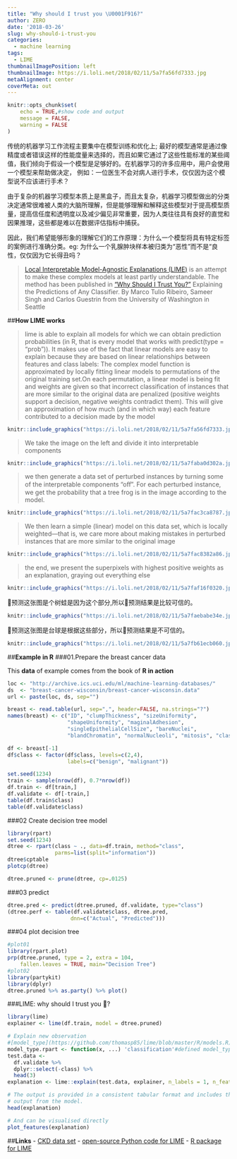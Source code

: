 ```yaml
---
title: "Why should I trust you \U0001F916?"
author: ZERO
date: '2018-03-26'
slug: why-should-i-trust-you
categories:
  - machine learning
tags:
  - LIME
thumbnailImagePosition: left
thumbnailImage: https://i.loli.net/2018/02/11/5a7fa56fd7333.jpg
metaAlignment: center
coverMeta: out
---
```

```r
knitr::opts_chunk$set(
	echo = TRUE,#show code and output
	message = FALSE,
	warning = FALSE
)
```
传统的机器学习工作流程主要集中在模型训练和优化上; 最好的模型通常是通过像精度或者错误这样的性能度量来选择的，而且如果它通过了这些性能标准的某些阈值，我们倾向于假设一个模型是足够好的。在机器学习的许多应用中，用户会使用一个模型来帮助做决定， 例如：一位医生不会对病人进行手术，仅仅因为这个模型说不应该进行手术？ 

由于复杂的机器学习模型本质上是黑盒子，而且太复杂，机器学习模型做出的分类决定通常很难被人类的大脑所理解，但是能够理解和解释这些模型对于提高模型质量，提高信任度和透明度以及减少偏见非常重要，因为人类往往具有良好的直觉和因果推理，这些都是难以在数据评估指标中捕获。  

因此，我们希望能够形象的理解它们的工作原理：为什么一个模型将具有特定标签的案例进行准确分类。eg: 为什么一个乳腺肿块样本被归类为“恶性”而不是“良性，仅仅因为它长得丑吗？

> [Local Interpretable Model-Agnostic Explanations (LIME)](https://www.oreilly.com/learning/introduction-to-local-interpretable-model-agnostic-explanations-lime) is an attempt to make these complex models at least partly understandable. The method has been published in [“Why Should I Trust You?”](https://arxiv.org/pdf/1602.04938.pdf) 
Explaining the Predictions of Any Classifier. By Marco Tulio Ribeiro, Sameer Singh and Carlos Guestrin from the University of Washington in Seattle


##**How LIME works**

>lime is able to explain all models for which we can obtain prediction probabilities (in R, that is every model that works with predict(type = "prob")). It makes use of the fact that linear models are easy to explain because they are based on linear relationships between features and class labels: The complex model function is approximated by locally fitting linear models to permutations of the original training set.On each permutation, a linear model is being fit and weights are given so that incorrect classification of instances that are more similar to the original data are penalized (positive weights support a decision, negative weights contradict them). This will give an approximation of how much (and in which way) each feature contributed to a decision made by the model

```r
knitr::include_graphics("https://i.loli.net/2018/02/11/5a7fa56fd7333.jpg")
```


>We take the image on the left and divide it into interpretable components

```r
knitr::include_graphics("https://i.loli.net/2018/02/11/5a7faba0d302a.jpg")
```

>we then generate a data set of perturbed instances by turning some of the interpretable components "oﬀ". For each perturbed instance, we get the probability that a tree frog is in the image according to the model.

```r
knitr::include_graphics("https://i.loli.net/2018/02/11/5a7fac3ca8787.jpg")
```


>We then learn a simple (linear) model on this data set, which is locally weighted—that is, we care more about making mistakes in perturbed instances that are more similar to the original image

```r
knitr::include_graphics("https://i.loli.net/2018/02/11/5a7fac8382a86.jpg")
```

>the end, we present the superpixels with highest positive weights as an explanation, graying out everything else

```r
knitr::include_graphics("https://i.loli.net/2018/02/11/5a7faf16f0320.jpg")
```

🤖预测这张图是个树蛙是因为这个部分,所以🤖预测结果是比较可信的。
```r
knitr::include_graphics("https://i.loli.net/2018/02/11/5a7faebabe34e.jpg")
```

🤖预测这张图是台球是根据这些部分，所以🤖预测结果是不可信的。
```r
knitr::include_graphics("https://i.loli.net/2018/02/11/5a7fb61ecb060.jpg")
```

##**Example in R**
###01.Prepare the breast cancer data

This **data** of example comes from the book of **R in action**
```r
loc <- "http://archive.ics.uci.edu/ml/machine-learning-databases/"
ds  <- "breast-cancer-wisconsin/breast-cancer-wisconsin.data"
url <- paste(loc, ds, sep="")

breast <- read.table(url, sep=",", header=FALSE, na.strings="?")
names(breast) <- c("ID", "clumpThickness", "sizeUniformity",
                   "shapeUniformity", "maginalAdhesion", 
                   "singleEpithelialCellSize", "bareNuclei", 
                   "blandChromatin", "normalNucleoli", "mitosis", "class")

df <- breast[-1]
df$class <- factor(df$class, levels=c(2,4), 
                   labels=c("benign", "malignant"))

set.seed(1234)
train <- sample(nrow(df), 0.7*nrow(df))
df.train <- df[train,]
df.validate <- df[-train,]
table(df.train$class)
table(df.validate$class)
```

###02 Create decision tree model
```r
library(rpart)
set.seed(1234)
dtree <- rpart(class ~ ., data=df.train, method="class",      
               parms=list(split="information"))
dtree$cptable
plotcp(dtree)

dtree.pruned <- prune(dtree, cp=.0125)
```

###03 predict
```r
dtree.pred <- predict(dtree.pruned, df.validate, type="class")
(dtree.perf <- table(df.validate$class, dtree.pred, 
                    dnn=c("Actual", "Predicted")))
```

###04 plot decision tree
```r
#plot01
library(rpart.plot)
prp(dtree.pruned, type = 2, extra = 104,  
    fallen.leaves = TRUE, main="Decision Tree")
#plot02
library(partykit)
library(dplyr)
dtree.pruned %>% as.party() %>% plot()
```

###LIME: why should I trust you 🤖?
```r
library(lime)
explainer <- lime(df.train, model = dtree.pruned)

# Explain new observation
#[model_type](https://github.com/thomasp85/lime/blob/master/R/models.R)
model_type.rpart <- function(x, ...) 'classification'#defined model_type method
test.data <- 
  df.validate %>% 
  dplyr::select(-class) %>% 
  head(3)
explanation <- lime::explain(test.data, explainer, n_labels = 1, n_features = 2)

# The output is provided in a consistent tabular format and includes the
# output from the model.
head(explanation)

# And can be visualised directly
plot_features(explanation)
```


##**Links**
- [CKD data set](http://archive.ics.uci.edu/ml/datasets/Chronic_Kidney_Disease)
- [open-source Python code for LIME](https://github.com/marcotcr/lime)
- [R package for LIME](https://github.com/thomasp85/lime)
